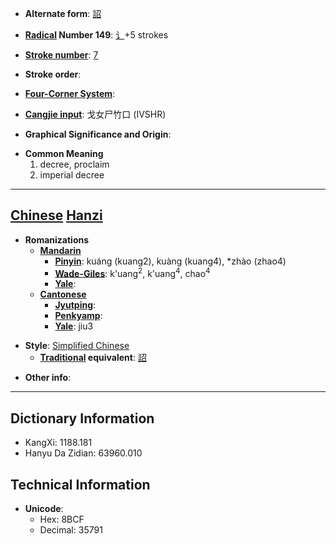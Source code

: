 * '''Alternate form''': [[詔]]

* '''[[Wiktionary:Chinese radical index| Radical]] Number 149''': [[Wiktionary:Chinese radical index 讠|讠]]+5 strokes

* '''[[Wiktionary:Chinese total strokes index|Stroke number]]''': [[Wiktionary:Chinese total strokes index 7|7]]

* '''Stroke order''': 

* '''[[Wiktionary:Chinese four corner index|Four-Corner System]]''': 

* '''[[Wiktionary:Chinese Cangjie index|Cangjie input]]''': 戈女尸竹口 (IVSHR)

* '''Graphical Significance and Origin''': 

* '''Common Meaning'''
*#decree, proclaim
*# imperial decree


----

== [[Chinese]] [[Hanzi]] ==

* '''Romanizations'''
** '''[[Mandarin]]'''
*** '''[[Pinyin]]''': kuáng (kuang2), kuàng (kuang4), *zhào (zhao4)
*** '''[[Wade-Giles]]''': k'uang<sup>2</sup>, k'uang<sup>4</sup>, chao<sup>4</sup>
*** '''[[Yale]]''': 
** '''[[Cantonese]]'''
*** '''[[Jyutping]]''':
*** '''[[Penkyamp]]''': 
*** '''[[Yale]]''': jiu3

* '''Style''': [[Simplified Chinese]] 
** '''[[Traditional Chinese|Traditional]] equivalent''': [[詔]]

* '''Other info''': 

----

== Dictionary Information ==

* KangXi: 1188.181
* Hanyu Da Zidian: 63960.010

== Technical Information ==

* '''Unicode''':
** Hex: 8BCF
** Decimal: 35791